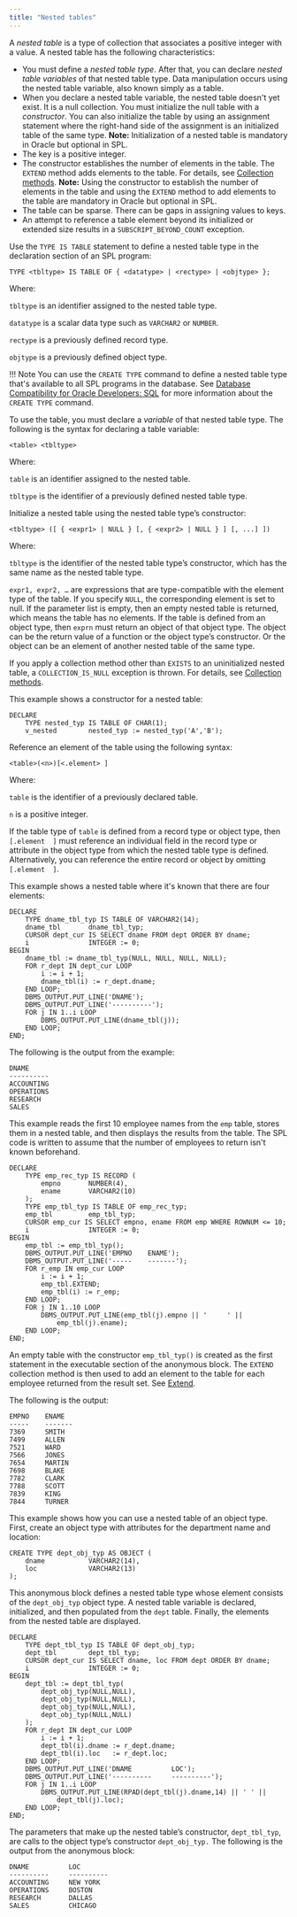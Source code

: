 ```yaml
---
title: "Nested tables"
---
```


<div id="nested_tables" class="registered_link"></div>

A *nested table* is a type of collection that associates a positive integer with a value. A nested table has the following characteristics:

-   You must define a *nested table type*. After that, you can declare *nested table variables* of that nested table type. Data manipulation occurs using the nested table variable, also known simply as a table.
-   When you declare a nested table variable, the nested table doesn't yet exist. It is a null collection. You must initialize the null table with a *constructor*. You can also initialize the table by using an assignment statement where the right-hand side of the assignment is an initialized table of the same type. **Note:** Initialization of a nested table is mandatory in Oracle but optional in SPL.
-   The key is a positive integer.
-   The constructor establishes the number of elements in the table. The `EXTEND` method adds elements to the table. For details, see [Collection methods](../11_collection_methods/#collection_methods). **Note:** Using the constructor to establish the number of elements in the table and using the `EXTEND` method to add elements to the table are mandatory in Oracle but optional in SPL.
-   The table can be sparse. There can be gaps in assigning values to keys.
-   An attempt to reference a table element beyond its initialized or extended size results in a `SUBSCRIPT_BEYOND_COUNT` exception.

Use the `TYPE IS TABLE` statement to define a nested table type in the declaration section of an SPL program:

```text
TYPE <tbltype> IS TABLE OF { <datatype> | <rectype> | <objtype> };
```

Where: 

`tbltype` is an identifier assigned to the nested table type. 

`datatype` is a scalar data type such as `VARCHAR2` or `NUMBER`. 

`rectype` is a previously defined record type. 

`objtype` is a previously defined object type.

!!! Note
    You can use the `CREATE TYPE` command to define a nested table type that's available to all SPL programs in the database. See [Database Compatibility for Oracle Developers: SQL](../../epas_compat_sql/39_create_type/) for more information about the `CREATE TYPE` command.

To use the table, you must declare a *variable* of that nested table type. The following is the syntax for declaring a table variable:

```text
<table> <tbltype>
```

Where: 

`table` is an identifier assigned to the nested table. 

`tbltype` is the identifier of a previously defined nested table type.

Initialize a nested table using the nested table type’s constructor:

```text
<tbltype> ([ { <expr1> | NULL } [, { <expr2> | NULL } ] [, ...] ])
```

Where:

`tbltype` is the identifier of the nested table type’s constructor, which has the same name as the nested table type. 

`expr1, expr2, …` are expressions that are type-compatible with the element type of the table. If you specify `NULL`, the corresponding element is set to null. If the parameter list is empty, then an empty nested table is returned, which means the table has no elements. If the table is defined from an object type, then `exprn` must return an object of that object type. The object can be the return value of a function or the object type’s constructor. Or the object can be an element of another nested table of the same type.

If you apply a collection method other than `EXISTS` to an uninitialized nested table, a `COLLECTION_IS_NULL` exception is thrown. For details, see [Collection methods](../11_collection_methods/#collection_methods).

This example shows a constructor for a nested table:

```text
DECLARE
    TYPE nested_typ IS TABLE OF CHAR(1);
    v_nested        nested_typ := nested_typ('A','B');
```

Reference an element of the table using the following syntax:

```text
<table>(<n>)[<.element> ]
```

Where: 

`table` is the identifier of a previously declared table. 

`n` is a positive integer. 

If the table type of `table` is defined from a record type or object type, then `[.element  ]` must reference an individual field in the record type or attribute in the object type from which the nested table type is defined. Alternatively, you can reference the entire record or object by omitting `[.element  ]`.

This example shows a nested table where it's known that there are four elements:

```text
DECLARE
    TYPE dname_tbl_typ IS TABLE OF VARCHAR2(14);
    dname_tbl       dname_tbl_typ;
    CURSOR dept_cur IS SELECT dname FROM dept ORDER BY dname;
    i               INTEGER := 0;
BEGIN
    dname_tbl := dname_tbl_typ(NULL, NULL, NULL, NULL);
    FOR r_dept IN dept_cur LOOP
        i := i + 1;
        dname_tbl(i) := r_dept.dname;
    END LOOP;
    DBMS_OUTPUT.PUT_LINE('DNAME');
    DBMS_OUTPUT.PUT_LINE('----------');
    FOR j IN 1..i LOOP
        DBMS_OUTPUT.PUT_LINE(dname_tbl(j));
    END LOOP;
END;
```

The following is the output from the example:

```text
DNAME
----------
ACCOUNTING
OPERATIONS
RESEARCH
SALES
```

This example reads the first 10 employee names from the `emp` table, stores them in a nested table, and then displays the results from the table. The SPL code is written to assume that the number of employees to return isn't known beforehand.

```text
DECLARE
    TYPE emp_rec_typ IS RECORD (
        empno       NUMBER(4),
        ename       VARCHAR2(10)
    );
    TYPE emp_tbl_typ IS TABLE OF emp_rec_typ;
    emp_tbl         emp_tbl_typ;
    CURSOR emp_cur IS SELECT empno, ename FROM emp WHERE ROWNUM <= 10;
    i               INTEGER := 0;
BEGIN
    emp_tbl := emp_tbl_typ();
    DBMS_OUTPUT.PUT_LINE('EMPNO    ENAME');
    DBMS_OUTPUT.PUT_LINE('-----    -------');
    FOR r_emp IN emp_cur LOOP
        i := i + 1;
        emp_tbl.EXTEND;
        emp_tbl(i) := r_emp;
    END LOOP;
    FOR j IN 1..10 LOOP
        DBMS_OUTPUT.PUT_LINE(emp_tbl(j).empno || '     ' ||
            emp_tbl(j).ename);
    END LOOP;
END;
```

An empty table with the constructor `emp_tbl_typ()` is created as the first statement in the executable section of the anonymous block. The `EXTEND` collection method is then used to add an element to the table for each employee returned from the result set. See [Extend](../11_collection_methods/04_extend/#extend).

The following is the output:

```text
EMPNO    ENAME
-----    -------
7369     SMITH
7499     ALLEN
7521     WARD
7566     JONES
7654     MARTIN
7698     BLAKE
7782     CLARK
7788     SCOTT
7839     KING
7844     TURNER
```

This example shows how you can use a nested table of an object type. First, create an object type with attributes for the department name and location:

```text
CREATE TYPE dept_obj_typ AS OBJECT (
    dname           VARCHAR2(14),
    loc             VARCHAR2(13)
);
```

This anonymous block defines a nested table type whose element consists of the `dept_obj_typ` object type. A nested table variable is declared, initialized, and then populated from the `dept` table. Finally, the elements from the nested table are displayed.

```text
DECLARE
    TYPE dept_tbl_typ IS TABLE OF dept_obj_typ;
    dept_tbl        dept_tbl_typ;
    CURSOR dept_cur IS SELECT dname, loc FROM dept ORDER BY dname;
    i               INTEGER := 0;
BEGIN
    dept_tbl := dept_tbl_typ(
        dept_obj_typ(NULL,NULL),
        dept_obj_typ(NULL,NULL),
        dept_obj_typ(NULL,NULL),
        dept_obj_typ(NULL,NULL)
    );
    FOR r_dept IN dept_cur LOOP
        i := i + 1;
        dept_tbl(i).dname := r_dept.dname;
        dept_tbl(i).loc   := r_dept.loc;
    END LOOP;
    DBMS_OUTPUT.PUT_LINE('DNAME          LOC');
    DBMS_OUTPUT.PUT_LINE('----------     ----------');
    FOR j IN 1..i LOOP
        DBMS_OUTPUT.PUT_LINE(RPAD(dept_tbl(j).dname,14) || ' ' ||
            dept_tbl(j).loc);
    END LOOP;
END;
```

The parameters that make up the nested table’s constructor, `dept_tbl_typ`, are calls to the object type’s constructor `dept_obj_typ.` The following is the output from the anonymous block:

```text
DNAME          LOC
----------     ----------
ACCOUNTING     NEW YORK
OPERATIONS     BOSTON
RESEARCH       DALLAS
SALES          CHICAGO
```
